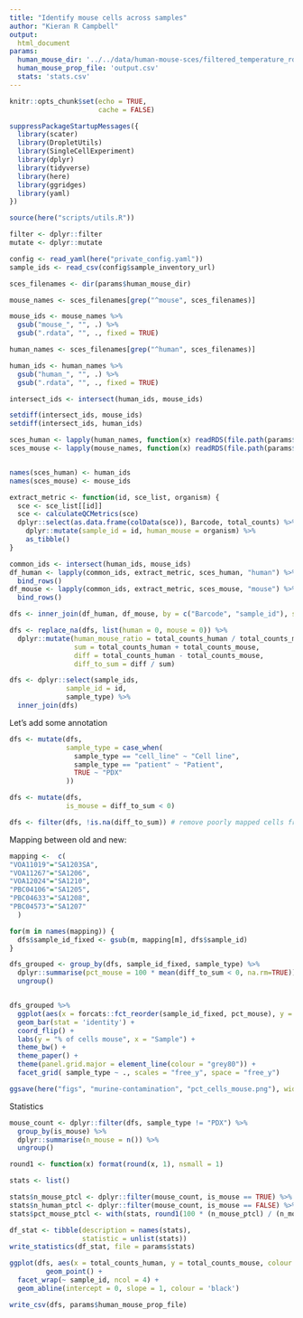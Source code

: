 ```yaml
---
title: "Identify mouse cells across samples"
author: "Kieran R Campbell"
output:
  html_document
params:
  human_mouse_dir: '../../data/human-mouse-sces/filtered_temperature_rdata_v3'
  human_mouse_prop_file: 'output.csv'
  stats: 'stats.csv'
---
```


```r
knitr::opts_chunk$set(echo = TRUE,
                      cache = FALSE)

suppressPackageStartupMessages({
  library(scater)
  library(DropletUtils)
  library(SingleCellExperiment)
  library(dplyr)
  library(tidyverse)
  library(here)
  library(ggridges)
  library(yaml)
})

source(here("scripts/utils.R"))

filter <- dplyr::filter
mutate <- dplyr::mutate
```

```r
config <- read_yaml(here("private_config.yaml"))
sample_ids <- read_csv(config$sample_inventory_url)
```


```r
sces_filenames <- dir(params$human_mouse_dir)

mouse_names <- sces_filenames[grep("^mouse", sces_filenames)] 

mouse_ids <- mouse_names %>% 
  gsub("mouse_", "", .) %>% 
  gsub(".rdata", "", ., fixed = TRUE)

human_names <- sces_filenames[grep("^human", sces_filenames)] 

human_ids <- human_names %>% 
  gsub("human_", "", .) %>% 
  gsub(".rdata", "", ., fixed = TRUE)

intersect_ids <- intersect(human_ids, mouse_ids)

setdiff(intersect_ids, mouse_ids)
setdiff(intersect_ids, human_ids)
```



```r
sces_human <- lapply(human_names, function(x) readRDS(file.path(params$human_mouse_dir, x)))
sces_mouse <- lapply(mouse_names, function(x) readRDS(file.path(params$human_mouse_dir, x)))


names(sces_human) <- human_ids
names(sces_mouse) <- mouse_ids
```


```r
extract_metric <- function(id, sce_list, organism) {
  sce <- sce_list[[id]]
  sce <- calculateQCMetrics(sce)
  dplyr::select(as.data.frame(colData(sce)), Barcode, total_counts) %>% 
    dplyr::mutate(sample_id = id, human_mouse = organism) %>% 
    as_tibble()
}

common_ids <- intersect(human_ids, mouse_ids)
df_human <- lapply(common_ids, extract_metric, sces_human, "human") %>% 
  bind_rows()
df_mouse <- lapply(common_ids, extract_metric, sces_mouse, "mouse") %>% 
  bind_rows()
```


```r
dfs <- inner_join(df_human, df_mouse, by = c("Barcode", "sample_id"), suffix = c("_human", "_mouse"))
```


<!-- ## --- Playground -->

<!-- ```{r} -->
<!-- sce_used <- readRDS("../../data/scesets/v3/TENX021_SA854_002_sceset_v3_qc.rds") -->

<!-- sce_human <- readRDS("../../data/human-mouse-sces/filtered_temperature_rdata_v3/human_TENX021_SA854_002.rdata") -->
<!-- sce_mouse <- readRDS("../../data/human-mouse-sces/filtered_temperature_rdata_v3/mouse_TENX021_SA854_002.rdata") -->
<!-- ``` -->

<!-- ```{r} -->
<!-- sce_human <- calculateQCMetrics(sce_human) -->
<!-- summary(sce_human$total_counts) -->
<!-- ``` -->

<!-- ```{r} -->
<!-- cd1 <- as.data.frame(colData(sce_human)) %>% select(Barcode, total_counts) -->
<!-- cd2 <- as.data.frame(colData(sce_used)) %>% select(Barcode, total_counts) -->

<!-- cd <- inner_join(cd1, cd2, by = "Barcode")  -->
<!-- ggplot(cd, aes(x = total_counts.x, y = total_counts.y)) + geom_point() -->
<!-- ``` -->

<!-- ```{r} -->
<!-- cd3 <- filter(dfs, grepl("854_002", sample_id)) %>%  -->
<!--   select(Barcode, total_counts_human, total_counts_mouse) -->

<!-- cd <- inner_join(cd, cd3, by = "Barcode") -->

<!-- filter(cd, total_counts_human == 0) -->
<!-- ``` -->


<!-- ## --- end playground -->



```r
dfs <- replace_na(dfs, list(human = 0, mouse = 0)) %>% 
  dplyr::mutate(human_mouse_ratio = total_counts_human / total_counts_mouse,
                sum = total_counts_human + total_counts_mouse, 
                diff = total_counts_human - total_counts_mouse,
                diff_to_sum = diff / sum)
```


```r
dfs <- dplyr::select(sample_ids,
              sample_id = id,
              sample_type) %>% 
  inner_join(dfs)
```



Let's add some annotation

```r
dfs <- mutate(dfs,
              sample_type = case_when(
                sample_type == "cell_line" ~ "Cell line",
                sample_type == "patient" ~ "Patient",
                TRUE ~ "PDX"
              ))
```

```r
dfs <- mutate(dfs,
              is_mouse = diff_to_sum < 0)
```

```r
dfs <- filter(dfs, !is.na(diff_to_sum)) # remove poorly mapped cells from both
```


Mapping between old and new:

```r
mapping <-  c(
"VOA11019"="SA1203SA",
"VOA11267"="SA1206",
"VOA12024"="SA1210",
"PBC04106"="SA1205",
"PBC04633"="SA1208",
"PBC04573"="SA1207"
  )
```

```r
for(m in names(mapping)) {
  dfs$sample_id_fixed <- gsub(m, mapping[m], dfs$sample_id)
}
```



```r
dfs_grouped <- group_by(dfs, sample_id_fixed, sample_type) %>% 
  dplyr::summarise(pct_mouse = 100 * mean(diff_to_sum < 0, na.rm=TRUE)) %>% 
  ungroup()


dfs_grouped %>% 
  ggplot(aes(x = forcats::fct_reorder(sample_id_fixed, pct_mouse), y = pct_mouse)) +
  geom_bar(stat = 'identity') +
  coord_flip() +
  labs(y = "% of cells mouse", x = "Sample") +
  theme_bw() +
  theme_paper() +
  theme(panel.grid.major = element_line(colour = "grey80")) +
  facet_grid( sample_type ~ ., scales = "free_y", space = "free_y")

ggsave(here("figs", "murine-contamination", "pct_cells_mouse.png"), width = 5, height = 8)
```

Statistics

```r
mouse_count <- dplyr::filter(dfs, sample_type != "PDX") %>% 
  group_by(is_mouse) %>% 
  dplyr::summarise(n_mouse = n()) %>% 
  ungroup()
```

```r
round1 <- function(x) format(round(x, 1), nsmall = 1)

stats <- list()

stats$n_mouse_ptcl <- dplyr::filter(mouse_count, is_mouse == TRUE) %>% .$n_mouse
stats$n_human_ptcl <- dplyr::filter(mouse_count, is_mouse == FALSE) %>% .$n_mouse
stats$pct_mouse_ptcl <- with(stats, round1(100 * (n_mouse_ptcl) / (n_mouse_ptcl + n_human_ptcl)))
```

```r
df_stat <- tibble(description = names(stats),
                  statistic = unlist(stats))
write_statistics(df_stat, file = params$stats)
```


```r
ggplot(dfs, aes(x = total_counts_human, y = total_counts_mouse, colour = is_mouse)) +
         geom_point() +
  facet_wrap(~ sample_id, ncol = 4) +
  geom_abline(intercept = 0, slope = 1, colour = 'black')
```



```r
write_csv(dfs, params$human_mouse_prop_file)
```


